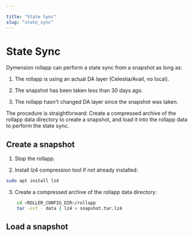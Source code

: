 ```yaml
---

title: "State Sync"
slug: "state_sync"
---
```


# State Sync
Dymension rollapp can perform a state sync from a snapshot as long as:
1. The rollapp is using an actual DA layer (Celestia/Avail, no local).

2. The snapshot has been taken less than 30 days ago.

3. The rollapp hasn't changed DA layer since the snapshot was taken.

The procedure is straightforward: Create a compressed archive of the rollapp data directory to create a snapshot, and
load it into the rollapp data to perform the state sync.

## Create a snapshot
1. Stop the rollapp.

2. Install lz4 compression tool if not already installed:
```bash
sudo apt install lz4
```

3. Create a compressed archive of the rollapp data directory:
```bash
    cd <ROLLER_CONFIG_DIR>/rollapp
    tar -cvf - data | lz4 > snapshot.tar.lz4
```

## Load a snapshot

